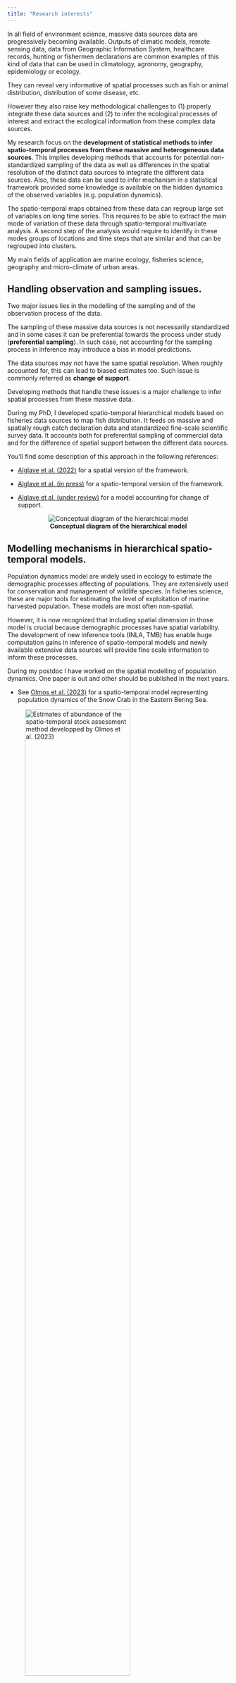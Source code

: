 ```yaml
---
title: "Research interests"
---
```


<!-- Linking statistical methods and field of applications in environment. -->

In all field of environment science, massive data sources data are progressively becoming available. Outputs of climatic models, remote sensing data, data from Geographic Information System, healthcare records, hunting or fishermen declarations are common examples of this kind of data that can be used in climatology, agronomy, geography, epidemiology or ecology.

They can reveal very informative of spatial processes such as fish or animal distribution, distribution of some disease, etc. 

However they also raise key methodological challenges to (1) properly integrate these data sources and (2) to infer the ecological processes of interest and extract the ecological information from these complex data sources.

My research focus on the **development of statistical methods to infer spatio-temporal processes from these massive and heterogeneous data sources**. This implies developing methods that accounts for potential non-standardized sampling of the data as well as differences in the spatial resolution of the distinct data sources to integrate the different data sources. Also, these data can be used to infer mechanism in a statistical framework provided some knowledge is available on the hidden dynamics of the observed variables (e.g. population dynamics).

The spatio-temporal maps obtained from these data can regroup large set of variables on long time series. This requires to be able to extract the main mode of variation of these data through spatio-temporal multivariate analysis. A second step of the analysis would require to identify in these modes groups of locations and time steps that are similar and that can be regrouped into clusters.

My main fields of application are marine ecology, fisheries science, geography and micro-climate of urban areas.


## Handling observation and sampling issues.

Two major issues lies in the modelling of the sampling and of the observation process of the data.

The sampling of these massive data sources is not necessarily standardized and in some cases it can be preferential towards the process under study (**preferential sampling**). In such case, not accounting for the sampling process in inference may introduce a bias in model predictions.

The data sources may not have the same spatial resolution. When roughly accounted for, this can lead to biased estimates too. Such issue is commonly referred as **change of support**.

Developing methods that handle these issues is a major challenge to infer spatial processes from these massive data.

During my PhD, I developed spatio-temporal hierarchical models based on fisheries data sources to map fish distribution. It feeds on massive and spatially rough catch declaration data and standardized fine-scale scientific survey data. It accounts both for preferential sampling of commercial data and for the difference of spatial support between the different data sources.

You'll find some description of this approach in the following references:

- <a href="https://doi.org/10.1093/icesjms/fsac032">Alglave et al. (2022)</a> for a spatial version of the framework.

- <a href="https://hal.archives-ouvertes.fr/hal-03674691/">Alglave et al. (in press)</a> for a spatio-temporal version of the framework.

- <a href="https://hal.archives-ouvertes.fr/hal-03878990">Alglave et al. (under review)</a> for a model accounting for change of support.

<center>
![**Conceptual diagram of the hierarchical model**](ressource/images/conceptual_framework.png)
</center>


## Modelling mechanisms in hierarchical spatio-temporal models.

Population dynamics model are widely used in ecology to estimate the demographic processes affecting of populations. They are extensively used for conservation and management of wildlife species. In fisheries science, these are major tools for estimating the level of exploitation of marine harvested population. These models are most often non-spatial.

However, it is now recognized that including spatial dimension in those model is crucial because demographic processes have spatial variability. The development of new inference tools (INLA, TMB) has enable huge computation gains in inference of spatio-temporal models and newly available extensive data sources will provide fine scale information to inform these processes.

During my postdoc I have worked on the spatial modelling of population dynamics. One paper is out and other should be published in the next years.

- See <a href="https://doi.org/10.1016/j.ecolmodel.2023.110484">Olmos et al. (2023)</a> for a spatio-temporal model representing population dynamics of the Snow Crab in the Eastern Bering Sea.

::: {layout-ncol="1" layout-valign="center"}
![**Estimates of abundance of the spatio-temporal stock assessment method developped by Olmos et al. (2023)**](ressource/images/snow_crab_ab.png){width="75%"}
:::

## Multivariate analysis of spatial/spatio-temporal data

Massive data sources give access to huge amount of spatial information on long time series. Methods to decompose the spatio-temporal variability of the signal into simple spatial and temporal patterns have been developed for the past 50 years based on the EOF (Empirical Orthogonal Function) method. I am interested in the development of these methods, how these methods are related between each other and how new research avenues could be drawn from these methods.

\

::: {layout-ncol="1" layout-valign="center"}
![**EOF loading factors (left) and maps (right) for sole inthe Bay of Biscay between 2008 and 2018**](ressource/images/phenology_sole.png){width="75%"}
:::

<!-- ## Dynamic systems inference -->